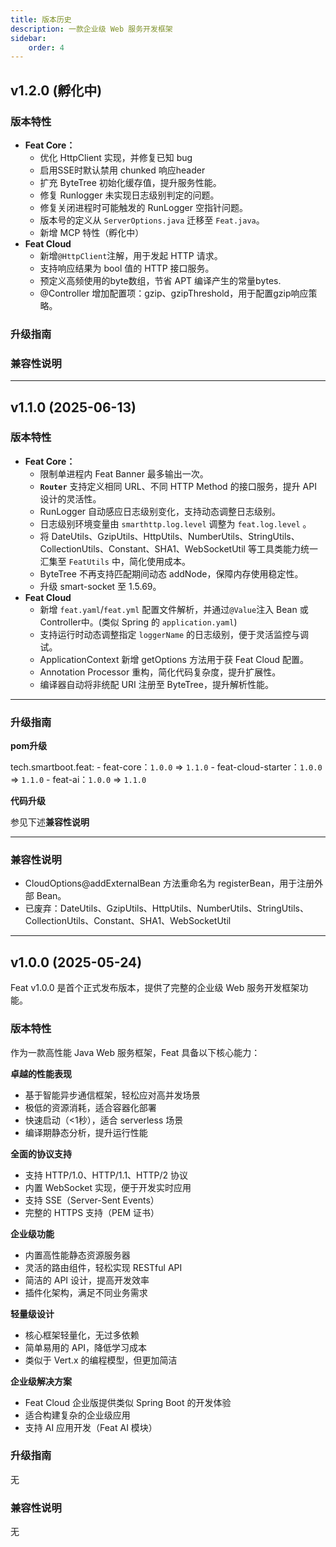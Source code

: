 ```yaml
---
title: 版本历史
description: 一款企业级 Web 服务开发框架
sidebar:
    order: 4
---
```



## v1.2.0 (孵化中)

### 版本特性
- **Feat Core：**
    - 优化 HttpClient 实现，并修复已知 bug
    - 启用SSE时默认禁用 chunked 响应header
    - 扩充 ByteTree 初始化缓存值，提升服务性能。
    - 修复 Runlogger 未实现日志级别判定的问题。
    - 修复关闭进程时可能触发的 RunLogger 空指针问题。
    - 版本号的定义从 `ServerOptions.java` 迁移至 `Feat.java`。
    - 新增 MCP 特性（孵化中）
- **Feat Cloud**
  - 新增`@HttpClient`注解，用于发起 HTTP 请求。
  - 支持响应结果为 bool 值的 HTTP 接口服务。
  - 预定义高频使用的byte数组，节省 APT 编译产生的常量bytes.
  - @Controller 增加配置项：gzip、gzipThreshold，用于配置gzip响应策略。
### 升级指南
### 兼容性说明

---

## v1.1.0 (2025-06-13)

### 版本特性

- **Feat Core：**
    - 限制单进程内 Feat Banner 最多输出一次。
    - **`Router`** 支持定义相同 URL、不同 HTTP Method 的接口服务，提升 API 设计的灵活性。
    - RunLogger 自动感应日志级别变化，支持动态调整日志级别。
    - 日志级别环境变量由 `smarthttp.log.level` 调整为 `feat.log.level` 。
    - 将 DateUtils、GzipUtils、HttpUtils、NumberUtils、StringUtils、CollectionUtils、Constant、SHA1、WebSocketUtil 等工具类能力统一汇集至 `FeatUtils` 中，简化使用成本。
    - ByteTree 不再支持匹配期间动态 addNode，保障内存使用稳定性。
    - 升级 smart-socket 至 1.5.69。
- **Feat Cloud**
  - 新增 `feat.yaml`/`feat.yml` 配置文件解析，并通过`@Value`注入 Bean 或 Controller中。(类似 Spring 的 `application.yaml`)
  - 支持运行时动态调整指定 `loggerName` 的日志级别，便于灵活监控与调试。
  - ApplicationContext 新增 getOptions 方法用于获 Feat Cloud 配置。
  - Annotation Processor 重构，简化代码复杂度，提升扩展性。
  - 编译器自动将非统配 URI 注册至 ByteTree，提升解析性能。

---

### 升级指南

**pom升级**

tech.smartboot.feat:
    - feat-core：`1.0.0` => `1.1.0`
    - feat-cloud-starter：`1.0.0` => `1.1.0`
    - feat-ai：`1.0.0` => `1.1.0`

**代码升级**

参见下述**兼容性说明**

----
### 兼容性说明
- CloudOptions@addExternalBean 方法重命名为 registerBean，用于注册外部 Bean。
- 已废弃：DateUtils、GzipUtils、HttpUtils、NumberUtils、StringUtils、CollectionUtils、Constant、SHA1、WebSocketUtil

---
## v1.0.0 (2025-05-24)

Feat v1.0.0 是首个正式发布版本，提供了完整的企业级 Web 服务开发框架功能。

### 版本特性
作为一款高性能 Java Web 服务框架，Feat 具备以下核心能力：

**卓越的性能表现**
- 基于智能异步通信框架，轻松应对高并发场景
- 极低的资源消耗，适合容器化部署
- 快速启动（&lt;1秒），适合 serverless 场景
- 编译期静态分析，提升运行性能

**全面的协议支持**

- 支持 HTTP/1.0、HTTP/1.1、HTTP/2 协议
- 内置 WebSocket 实现，便于开发实时应用
- 支持 SSE（Server-Sent Events）
- 完整的 HTTPS 支持（PEM 证书）

**企业级功能**
- 内置高性能静态资源服务器
- 灵活的路由组件，轻松实现 RESTful API
- 简洁的 API 设计，提高开发效率
- 插件化架构，满足不同业务需求

**轻量级设计**
- 核心框架轻量化，无过多依赖
- 简单易用的 API，降低学习成本
- 类似于 Vert.x 的编程模型，但更加简洁

**企业级解决方案**
- Feat Cloud 企业版提供类似 Spring Boot 的开发体验
- 适合构建复杂的企业级应用
- 支持 AI 应用开发（Feat AI 模块）

### 升级指南
无
### 兼容性说明
无